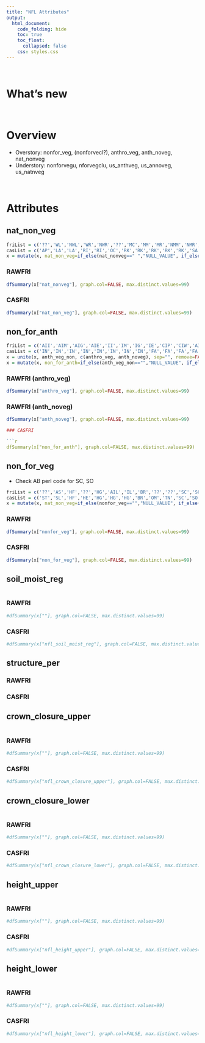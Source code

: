```yaml
---  
title: "NFL Attributes"
output:  
  html_document:  
    code_folding: hide
    toc: true
    toc_float:
      collapsed: false
    css: styles.css
---  
```


<br>

# What's new

<br>

# Overview

  * Overstory: nonfor_veg, (nonforvecl?), anthro_veg, anth_noveg, nat_nonveg
  * Understory: nonforvegu, nforvegclu, us_anthveg, us_annoveg, us_natnveg

<br>

# Attributes

## nat_non_veg {.tabset}

```r
friList = c('??','WL','NWL','WR','NWR','??','MC','MM','MR','NMM','NMR','MG','WI','NWI','??','MB','NMB','NMC','??','MS','NMS','WF','NWF','??','??')
casList = c('AP','LA','LA','RI','RI','OC','RK','RK','RK','RK','RK','SA','SI','SI','SL','EX','EX','EX','BE','WS','WS','FL','FL','IS','TF')
x = mutate(x, nat_non_veg=if_else(nat_nonveg==" ","NULL_VALUE", if_else(!nat_nonveg==" " & !nat_nonveg %in% friList, "NOT_IN_SET", mapvalues(nat_nonveg, friList, casList))))
```

### RAWFRI

```r
dfSummary(x["nat_nonveg"], graph.col=FALSE, max.distinct.values=99)
```

### CASFRI

```r
dfSummary(x["nat_non_veg"], graph.col=FALSE, max.distinct.values=99)
```

## non_for_anth {.tabset}

```r
friList = c('AII','AIM','AIG','AIE','II','IM','IG','IE','CIP','CIW','AIH','IP','IW','IH','AIW','IW','CA','CP','CPR','A','P','PR','ASC','ASR','AIF','SC','SR','IF','??','??  ','CIU','AIU','IU','AIL')
casList = c('IN','IN','IN','IN','IN','IN','IN','IN','FA','FA','FA','FA','FA','FA','FA','FA','CL','CL','CL','CL','CL','CL','SE','SE','SE','SE','SE','SE','LG','BP','OT','OT','OT','OT')
x = unite(x, anth_veg_non, c(anthro_veg, anth_noveg), sep="", remove=FALSE) %>% mutate(anth_veg_non = str_trim(anth_veg_non))
x = mutate(x, non_for_anth=if_else(anth_veg_non=="","NULL_VALUE", if_else(!anth_veg_non=="" & !anth_veg_non %in% friList, "NOT_IN_SET", mapvalues(anth_veg_non, friList, casList))))
```

### RAWFRI (anthro_veg)

```r
dfSummary(x["anthro_veg"], graph.col=FALSE, max.distinct.values=99)
```

### RAWFRI (anth_noveg)

```r
dfSummary(x["anth_noveg"], graph.col=FALSE, max.distinct.values=99)

### CASFRI

```r
dfSummary(x["non_for_anth"], graph.col=FALSE, max.distinct.values=99)
```

## non_for_veg {.tabset}

  * Check AB perl code for SC, SO

```r
friList = c('??','AS','HF','??','HG','AIL','IL','BR','??','??','SC','SO')
casList = c('ST','SL','HF','HE','HG','HG','HG','BR','OM','TN','SC','SO')
x = mutate(x, nat_non_veg=if_else(nonfor_veg=="","NULL_VALUE", if_else(!nonfor_veg=="" & !nonfor_veg %in% friList, "NOT_IN_SET", mapvalues(nonfor_veg, friList, casList))))
```

### RAWFRI

```r
dfSummary(x["nonfor_veg"], graph.col=FALSE, max.distinct.values=99)
```

### CASFRI

```r
dfSummary(x["non_for_veg"], graph.col=FALSE, max.distinct.values=99)
```

## soil_moist_reg {.tabset}

```r
```

### RAWFRI

```r
#dfSummary(x[""], graph.col=FALSE, max.distinct.values=99)
```
### CASFRI

```r
#dfSummary(x["nfl_soil_moist_reg"], graph.col=FALSE, max.distinct.values=99)
```

## structure_per {.tabset}

### RAWFRI

### CASFRI

## crown_closure_upper {.tabset}

```r
```

### RAWFRI

```r
#dfSummary(x[""], graph.col=FALSE, max.distinct.values=99)
```

### CASFRI

```r
#dfSummary(x["nfl_crown_closure_upper"], graph.col=FALSE, max.distinct.values=99)
```

## crown_closure_lower {.tabset}


```r
```

### RAWFRI

```r
#dfSummary(x[""], graph.col=FALSE, max.distinct.values=99)
```

### CASFRI

```r
#dfSummary(x["nfl_crown_closure_lower"], graph.col=FALSE, max.distinct.values=99)
```

## height_upper {.tabset}

```r
```

### RAWFRI

```r
#dfSummary(x[""], graph.col=FALSE, max.distinct.values=99)
```

### CASFRI

```r
#dfSummary(x["nfl_height_upper"], graph.col=FALSE, max.distinct.values=99)
```

## height_lower {.tabset}

```r
```

### RAWFRI

```r
#dfSummary(x[""], graph.col=FALSE, max.distinct.values=99)
```

### CASFRI

```r
#dfSummary(x["nfl_height_lower"], graph.col=FALSE, max.distinct.values=99)
```
